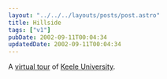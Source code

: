 ```yaml
---
layout: "../../../layouts/posts/post.astro"
title: Hillside
tags: ["v1"]
pubDate: 2002-09-11T00:04:34
updatedDate: 2002-09-11T00:04:34
---
```


A [virtual tour][1] of [Keele University][2].

[1]: http://www.keelemba.com/tour/ "Keele MBA: Keele University Campus (heavy Flash/Quicktime)"
[2]: http://www.keele.ac.uk/
